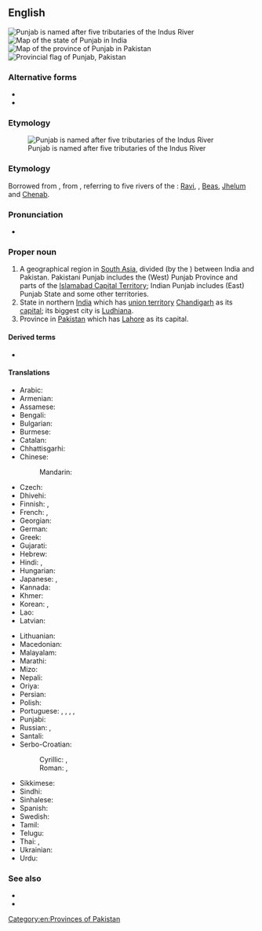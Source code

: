 ==English==
{{wikipedia|Punjab region}}
[[File:Indus_river.svg|thumb|Punjab is named after five tributaries of the Indus River]]
[[Image:Punjab in India (disputed hatched).svg|thumb|Map of the state of Punjab in India]]
[[Image:Punjab in Pakistan (claims hatched).svg|thumb|Map of the province of Punjab in Pakistan]]
[[Image:Flag of Punjab.svg|thumb|Provincial flag of Punjab, Pakistan]]

===Alternative forms===
* {{l|en|Panjab}}
* {{l|en|Panjaub}}

===Etymology===
[[File:Indus_river.svg|thumb|Punjab is named after five tributaries of the Indus River]]

===Etymology===
Borrowed from {{bor|en|pa|ਪੰਜਾਬ|lit=[Land of] the Five Rivers}}, from {{etyl|fa|pa}} {{af|fa|پنج|آب|t1=[[five]]|t2=[[water]]||tr1=panj||tr2=âb}}, referring to five rivers of the {{w|Punjab region}}: [[w:Ravi River|Ravi]], {{w|Sutlej}}, [[w:Beas River|Beas]], [[w:Jhelum River|Jhelum]] and [[w:Chenab River|Chenab]].
===Pronunciation===
* {{a|RP}} {{IPA|/pʌnˈdʒɑːb/|lang=en}}

===Proper noun===
{{en-proper noun}}

# A geographical region in [[South Asia]], divided (by the {{w|Radcliffe Line}}) between India and Pakistan. Pakistani Punjab includes the (West) Punjab Province and parts of the [[Islamabad Capital Territory]]; Indian Punjab includes (East) Punjab State and some other territories.
# State in northern [[India]] which has [[union territory]] [[Chandigarh]] as its [[capital]]; its biggest city is [[Ludhiana]].
# Province in [[Pakistan]] which has [[Lahore]] as its capital.

====Derived terms====
* {{l|en|Punjabi}}

====Translations====
{{trans-top|geographical region in South Asia}}
* Arabic: {{t|ar|اَلْبَنْجَاب|m}}
* Armenian: {{t|hy|Փենջաբ}}
* Assamese: {{t|as|পঞ্জাৱ|tr=Ponzaβ}}
* Bengali: {{t|bn|পাঞ্জাব}}
* Bulgarian: {{t|bg|Пенджаб}}
* Burmese: {{t|my|ပန်ဂျပ်}}
* Catalan: {{t|ca|Panjab}}
* Chhattisgarhi: {{t-needed|hne}}
* Chinese:
*: Mandarin: {{t+|cmn|旁遮普邦|tr=Pángzhēpǔ-bāng}}
* Czech: {{t|cs|Paňdžáb|m}}
* Dhivehi: {{t|dv|ޕަންޖާބު}}
* Finnish: {{t+|fi|Punjab}}, {{t|fi|Pandžab}}
* French: {{t+|fr|Penjab|m}}, {{t|fr|Pendjab|m}}
* Georgian: {{t|ka|პენჯაბი}}
* German: {{t|de|Pandjab}}
* Greek: {{t+|el|Παντζάμπ}}
* Gujarati: {{t|gu|પંજાબ}}
* Hebrew: {{t|he|פנג'אב}}
* Hindi: {{t+|hi|पंजाब}}, {{t+|hi|पञ्जाब}}
* Hungarian: {{t+|hu|Pandzsáb}}
* Japanese: {{t|ja|パンジャーブ州|tr=Panjābu-shū}}, {{t|ja|パンジャーブ|tr=Panjābu}}
* Kannada: {{t|kn|ಪಂಜಾಬ್}}
* Khmer: {{t|km|រដ្ឋភុនចាប|tr=roat pʰuncaap}}
* Korean: {{t|ko|펀자브|tr=Peonjabeu}}, {{t|ko|펀자브 주|tr=Peonjabeu ju}}
* Lao: {{t-needed|lo}}
* Latvian: {{t|lv|Pendžāba}}
{{trans-mid}}
* Lithuanian: {{t|lt|Pandžabas|m}}
* Macedonian: {{t|mk|Пе́нџаб|m}}
* Malayalam: {{t+|ml|പഞ്ചാബ്}}
* Marathi: {{t|mr|पंजाब|tr=paṃjāba}}
* Mizo: {{t-needed|lus}}
* Nepali: {{t-needed|ne}}
* Oriya: {{t|or|ପଞ୍ଜାବ|tr=Pôñjābô}}
* Persian: {{t|fa|پنجاب|tr=panjâb}}
* Polish: {{t+|pl|Pendżab|m}}
* Portuguese: {{t|pt|Pendjab|m}}, {{t|pt|Panjabe|m}}, {{t|pt|Panjab|m}}, {{t|pt|Punjabe|m}}, {{t|pt|Penjabe|m}}
* Punjabi: {{t+|pa|ਪੰਜਾਬ}}
* Russian: {{t|ru|Панджа́б|m}}, {{t+|ru|Пенджа́б|m}}
* Santali: {{t-needed|sat}}
* Serbo-Croatian:
*: Cyrillic: {{t|sh|Панџаб|m}}, {{t|sh|Пенџаб|m}}
*: Roman: {{t|sh|Pandžab|m}}, {{t|sh|Pendžab|m}}
* Sikkimese: {{t-needed|sip}}
* Sindhi: {{t-needed|sd}}
* Sinhalese: {{t-needed|si}}
* Spanish: {{t|es|Punyab|m}}
* Swedish: {{t+|sv|Punjab}}
* Tamil: {{t|ta|பஞ்சாப்}}
* Telugu: {{t+|te|పంజాబ్}}
* Thai: {{t|th|รัฐปัญจาบ|tr=rát bpan-jàap}}, {{t|th|ปัญจาบ|tr=bpan-jàap}}
* Ukrainian: {{t|uk|Пенджаб}}
* Urdu: {{t|ur|پنجاب|tr=panjāb}}
{{trans-bottom}}

===See also===
* {{l|en|East Punjab}}
* {{l|en|West Punjab}}

[[Category:en:Provinces of Pakistan]]